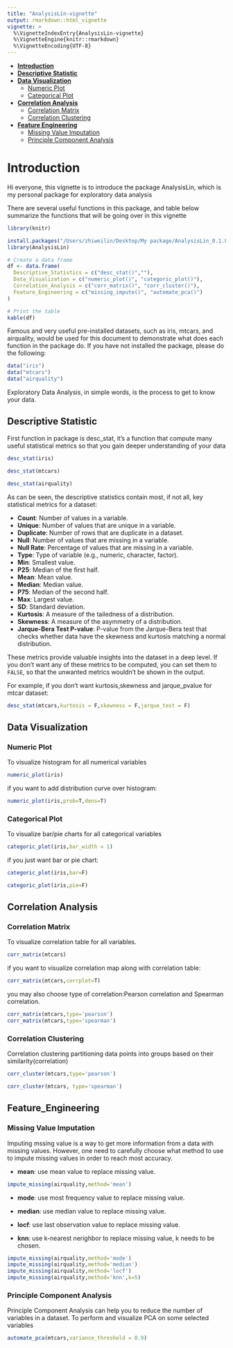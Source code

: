```yaml
---
title: "AnalysisLin-vignette"
output: rmarkdown::html_vignette
vignette: >
  %\VignetteIndexEntry{AnalysisLin-vignette}
  %\VignetteEngine{knitr::rmarkdown}
  %\VignetteEncoding{UTF-8}
---
```

- [**Introduction**](#introduction)
- [**Descriptive Statistic**](#descriptive-statistic)
- [**Data Visualization**](#data-visualization)
  - [Numeric Plot](#numeric-plot) 
  - [Categorical Plot](#categorical-plot) 
- [**Correlation Analysis**](#correlation-analysis)
  - [Correlation Matrix](#correlation-matrix) 
  - [Correlation Clustering](#correlation-clustering) 
- [**Feature Engineering**](#feature-engineering)
  - [Missing Value Imputation](#missing-value-imputation) 
  - [Principle Component Analysis](#principle-component-analysis)
  
# Introduction
Hi everyone, this vignette is to introduce the package AnalysisLin, which is my personal package for exploratory data analysis

There are several useful functions in this package, and table below summarize the functions that will be going over in this vignette
```r
library(knitr)
```

```r
install.packages("/Users/zhiweilin/Desktop/My package/AnalysisLin_0.1.0.tar.gz", repos = NULL, type = "source")
library(AnalysisLin)
```

```r
# Create a data frame
df <- data.frame(
  Descriptive_Statistics = c("desc_stat()",""),
  Data_Visualization = c("numeric_plot()", "categoric_plot()"),
  Correlation_Analysis = c("corr_matrix()", "corr_cluster()"),
  Feature_Engineering = c("missing_impute()", "automate_pca()")
)

# Print the table
kable(df)
```
Famous and very useful pre-installed datasets, such as iris, mtcars, and airquality, would be used for this document to demonstrate what does each function in the package do. If you have not installed the package, please do the following:


```r
data("iris")
data("mtcars")
data("airquality")
```


Exploratory Data Analysis, in simple words, is the process to get to know your data. 

## Descriptive Statistic
First function in package is desc_stat, it's a function that compute many useful statistical metrics so that you gain deeper understanding of your data

```r
desc_stat(iris)
```

```r
desc_stat(mtcars)
```

```r
desc_stat(airquality)
```
As can be seen, the descriptive statistics contain most, if not all, key statistical metrics for a dataset:

- **Count**: Number of values in a variable.
- **Unique**: Number of values that are unique in a variable.
- **Duplicate**: Number of rows that are duplicate in a dataset.
- **Null**: Number of values that are missing in a variable.
- **Null Rate**: Percentage of values that are missing in a variable.
- **Type**: Type of variable (e.g., numeric, character, factor).
- **Min**: Smallest value.
- **P25**: Median of the first half.
- **Mean**: Mean value.
- **Median**: Median value.
- **P75**: Median of the second half.
- **Max**: Largest value.
- **SD**: Standard deviation.
- **Kurtosis**: A measure of the tailedness of a distribution.
- **Skewness**: A measure of the asymmetry of a distribution.
- **Jarque-Bera Test P-value**: P-value from the Jarque-Bera test that checks whether data have the skewness and kurtosis matching a normal distribution.

These metrics provide valuable insights into the dataset in a deep level. If you don't want any of these metrics to be computed, you can set them to `FALSE`, so that the unwanted metrics wouldn't be shown in the output.

For example, if you don't want kurtosis,skewness and jarque_pvalue for mtcar dataset:
```r
desc_stat(mtcars,kurtosis = F,skewness = F,jarque_test = F)
```
## Data Visualization
### Numeric Plot 
To visualize histogram for all numerical variables
```r
numeric_plot(iris)
```
if you want to add distribution curve over histogram:
```r
numeric_plot(iris,prob=T,dens=T)
```
### Categorical Plot 
To visualize bar/pie charts for all categorical variables
```r
categoric_plot(iris,bar_width = 1)
```
if you just want bar or pie chart:
```r
categoric_plot(iris,bar=F)
```

```r
categoric_plot(iris,pie=F)
```

## Correlation Analysis
### Correlation Matrix
To visualize correlation table for all variables.
```r
corr_matrix(mtcars)
```
if you want to visualize correlation map along with correlation table:
```r
corr_matrix(mtcars,corrplot=T)
```
you may also choose type of correlation:Pearson correlation and Spearman correlation.
```r
corr_matrix(mtcars,type='pearson')
corr_matrix(mtcars,type='spearman')
```

### Correlation Clustering
Correlation clustering partitioning data points into groups based on their similarity(correlation)
```r
corr_cluster(mtcars,type='pearson')
```

```r
corr_cluster(mtcars, type='spearman')
```


## Feature_Engineering
### Missing Value Imputation
Imputing mssing value is a way to get more information from a data with missing values. However, one need to carefully choose what method to use to impute missing values in order to reach most accuracy.

- **mean**: use mean value to replace missing value.  

```r
impute_missing(airquality,method='mean')
```

- **mode**: use most frequency value to replace missing value.  

- **median**: use median value to replace missing value.  

- **locf**: use last observation value to replace missing value.  

- **knn**: use k-nearest nerighbor to replace missing value, k needs to be chosen.   
```r
impute_missing(airquality,method='mode')
impute_missing(airquality,method='median')
impute_missing(airquality,method='locf')
impute_missing(airquality,method='knn',k=5)
```

### Principle Component Analysis
Principle Component Analysis can help you to reduce the number of variables in a dataset.
To perform and visualize PCA on some selected variables

```r
automate_pca(mtcars,variance_threshold = 0.9)
```

